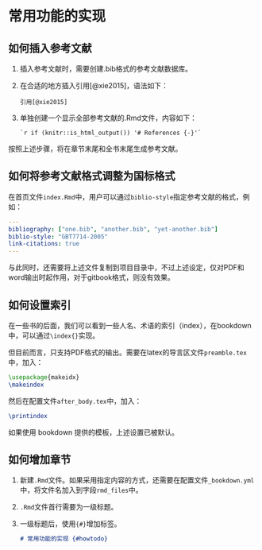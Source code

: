# 常用功能的实现 {#howtodo}

## 如何插入参考文献

1. 插入参考文献时，需要创建.bib格式的参考文献数据库。
2. 在合适的地方插入引用[@xie2015]，语法如下：

   ```
   引用[@xie2015]
   ```
3. 单独创建一个显示全部参考文献的.Rmd文件，内容如下：
   ```
   `r if (knitr::is_html_output()) '# References {-}'`
   ```

按照上述步骤，将在章节末尾和全书末尾生成参考文献。

## 如何将参考文献格式调整为国标格式

在首页文件`index.Rmd`中，用户可以通过`biblio-style`指定参考文献的格式，例如：

```yaml
---
bibliography: ["one.bib", "another.bib", "yet-another.bib"]
biblio-style: "GBT7714-2005"
link-citations: true
---
```

与此同时，还需要将上述文件复制到项目目录中，不过上述设定，仅对PDF和word输出时起作用，对于gitbook格式，则没有效果。

## 如何设置索引

在一些书的后面，我们可以看到一些人名、术语的索引\index{索引}（index），在bookdown中，可以通过`\index{}`实现。

但目前而言，只支持PDF格式的输出。需要在latex的导言区文件`preamble.tex`中，加入：

```tex
\usepackage{makeidx}
\makeindex
```

然后在配置文件`after_body.tex`中，加入：

```tex
\printindex
```

如果使用 bookdown 提供的模板，上述设置已被默认。

## 如何增加章节

1. 新建`.Rmd`文件。如果采用指定内容的方式，还需要在配置文件`_bookdown.yml`中，将文件名加入到字段`rmd_files`中。
1. `.Rmd`文件首行需要为一级标题。
1. 一级标题后，使用`{#}`增加标签。

   ```markdown
   # 常用功能的实现 {#howtodo}
   ```
